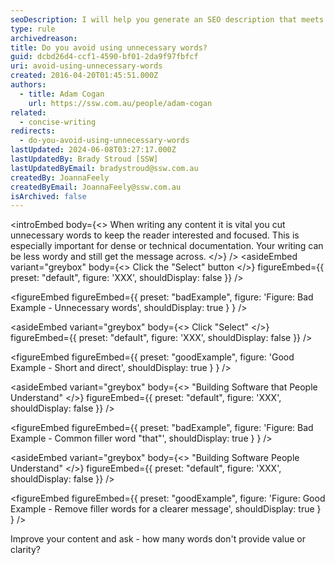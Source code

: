 ```yaml
---
seoDescription: I will help you generate an SEO description that meets the requirements. Please provide the MD or MDX content, and I'll get started! 😊
type: rule
archivedreason:
title: Do you avoid using unnecessary words?
guid: dcbd26d4-ccf1-4590-bf01-2da9f97fbfcf
uri: avoid-using-unnecessary-words
created: 2016-04-20T01:45:51.000Z
authors:
  - title: Adam Cogan
    url: https://ssw.com.au/people/adam-cogan
related:
  - concise-writing
redirects:
  - do-you-avoid-using-unnecessary-words
lastUpdated: 2024-06-08T03:27:17.000Z
lastUpdatedBy: Brady Stroud [SSW]
lastUpdatedByEmail: bradystroud@ssw.com.au
createdBy: JoannaFeely
createdByEmail: JoannaFeely@ssw.com.au
isArchived: false
---
```


<introEmbed
  body={<>
When writing any content it is vital you cut unnecessary words to keep the reader interested and focused. This is especially important for dense or technical documentation.
Your writing can be less wordy and still get the message across.
  </>}
/>
<asideEmbed
  variant="greybox"
  body={<>
    Click the "Select" button
  </>}
  figureEmbed={{
    preset: "default",
    figure: 'XXX',
    shouldDisplay: false
  }}
/>

<figureEmbed figureEmbed={{
  preset: "badExample",
  figure: 'Figure: Bad Example - Unnecessary words',
  shouldDisplay: true
} } />


<asideEmbed
  variant="greybox"
  body={<>
    Click "Select"
  </>}
  figureEmbed={{
    preset: "default",
    figure: 'XXX',
    shouldDisplay: false
  }}
/>

<figureEmbed figureEmbed={{
  preset: "goodExample",
  figure: 'Good Example - Short and direct',
  shouldDisplay: true
} } />


<asideEmbed
  variant="greybox"
  body={<>
    "Building Software that People Understand"
  </>}
  figureEmbed={{
    preset: "default",
    figure: 'XXX',
    shouldDisplay: false
  }}
/>

<figureEmbed figureEmbed={{
  preset: "badExample",
  figure: 'Figure: Bad Example - Common filler word "that"',
  shouldDisplay: true
} } />


<asideEmbed
  variant="greybox"
  body={<>
    "Building Software People Understand"
  </>}
  figureEmbed={{
    preset: "default",
    figure: 'XXX',
    shouldDisplay: false
  }}
/>

<figureEmbed figureEmbed={{
  preset: "goodExample",
  figure: 'Figure: Good Example - Remove filler words for a clearer message',
  shouldDisplay: true
} } />


Improve your content and ask - how many words don't provide value or clarity?
